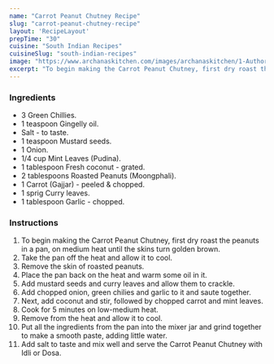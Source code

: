 ---
name: "Carrot Peanut Chutney Recipe"
slug: "carrot-peanut-chutney-recipe"
layout: 'RecipeLayout'
prepTime: "30"
cuisine: "South Indian Recipes"
cuisineSlug: "south-indian-recipes"
image: "https://www.archanaskitchen.com/images/archanaskitchen/1-Author/Preeti_Tamilarasan/Carrot_Peanut_Chutney.jpg"
excerpt: "To begin making the Carrot Peanut Chutney, first dry roast the peanuts in a pan, on medium heat until the skins turn golden brown"
---

### Ingredients

- 3 Green Chillies.
- 1 teaspoon Gingelly oil.
- Salt - to taste.
- 1 teaspoon Mustard seeds.
- 1 Onion.
- 1/4 cup Mint Leaves (Pudina).
- 1 tablespoon Fresh coconut - grated.
- 2 tablespoons Roasted Peanuts (Moongphali).
- 1 Carrot (Gajjar) - peeled & chopped.
- 1 sprig Curry leaves.
- 1 tablespoon Garlic - chopped.

### Instructions

1. To begin making the Carrot Peanut Chutney, first dry roast the peanuts in a pan, on medium heat until the skins turn golden brown.
1. Take the pan off the heat and allow it to cool.
1. Remove the skin of roasted peanuts.
1. Place the pan back on the heat and warm some oil in it.
1. Add mustard seeds and curry leaves and allow them to crackle.
1. Add chopped onion, green chilies and garlic to it and saute together.
1. Next, add coconut and stir, followed by chopped carrot and mint leaves.
1. Cook for 5 minutes on low-medium heat.
1. Remove from the heat and allow it to cool.
1. Put all the ingredients from the pan into the mixer jar and grind together to make a smooth paste, adding little water.
1. Add salt to taste and mix well and serve the Carrot Peanut Chutney with Idli or Dosa.
